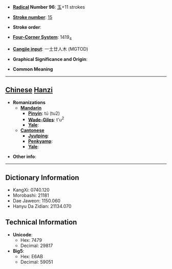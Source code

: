 * '''[[Wiktionary:Chinese radical index| Radical]] Number 96''': [[Wiktionary:Chinese radical index 玉|玉]]+11 strokes

* '''[[Wiktionary:Chinese total strokes index|Stroke number]]''': [[Wiktionary:Chinese total strokes index 15|15]]

* '''Stroke order''': 

* '''[[Wiktionary:Chinese four corner index|Four-Corner System]]''': 1419<sub>4</sub>

* '''[[Wiktionary:Chinese Cangjie index|Cangjie input]]''': 一土廿人木 (MGTOD)

* '''Graphical Significance and Origin''': 

* '''Common Meaning'''

----

== [[Chinese]] [[Hanzi]] ==

* '''Romanizations'''
** '''[[Mandarin]]'''
*** '''[[Pinyin]]''': tú (tu2)
*** '''[[Wade-Giles]]''': t'u<sup>2</sup>
*** '''[[Yale]]''': 
** '''[[Cantonese]]'''
*** '''[[Jyutping]]''':
*** '''[[Penkyamp]]''': 
*** '''[[Yale]]''': 

* '''Other info''': 

----

== Dictionary Information ==

* KangXi: 0740.120
* Morobashi: 21181
* Dae Jaweon: 1150.060
* Hanyu Da Zidian: 21134.070

== Technical Information ==

* '''Unicode''':
** Hex: 7479
** Decimal: 29817
* '''Big5''':
** Hex: E6AB
** Decimal: 59051